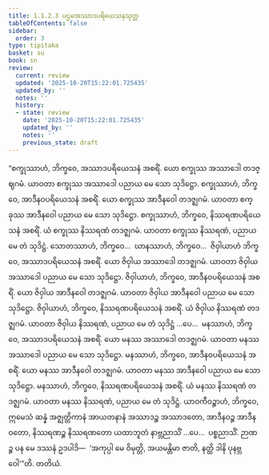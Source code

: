 ```yaml
---
title: 1.1.2.3 ပဌမအဿာဒပရိယေသနသုတ္တ
tableOfContents: false
sidebar:
  order: 3
type: tipitaka
basket: su
book: sn
review:
  current: review
  updated: '2025-10-20T15:22:01.725435'
  updated_by: ''
  notes: ''
  history:
  - state: review
    date: '2025-10-20T15:22:01.725435'
    updated_by: ''
    notes: ''
    previous_state: draft
---
```



<DynamicBreadcrumb />


<ReviewStatus review={frontmatter.review} showDetails={true} />

<HypothesisAnnotation frontmatter={frontmatter} />

<Division number="15" book="sn" e="ch" v="18" p="281">

<Paragraph number="36" book="sn">
“စက္ခုဿာဟံ, ဘိက္ခဝေ, အဿာဒပရိယေသနံ အစရိံ. ယော စက္ခုဿ အဿာဒေါ တဒဇ္ဈဂမံ. ယာဝတာ စက္ခုဿ အဿာဒေါ ပညာယ မေ သော သုဒိဋ္ဌော. စက္ခုဿာဟံ, ဘိက္ခဝေ, အာဒီနဝပရိယေသနံ အစရိံ. ယော စက္ခုဿ အာဒီနဝေါ တဒဇ္ဈဂမံ. ယာဝတာ စက္ခုဿ အာဒီနဝေါ ပညာယ မေ သော သုဒိဋ္ဌော. စက္ခုဿာဟံ, ဘိက္ခဝေ, နိဿရဏပရိယေသနံ အစရိံ. ယံ စက္ခုဿ နိဿရဏံ တဒဇ္ဈဂမံ. ယာဝတာ စက္ခုဿ နိဿရဏံ, ပညာယ မေ တံ သုဒိဋ္ဌံ. သောတဿာဟံ, ဘိက္ခဝေ…  ဃာနဿာဟံ, ဘိက္ခဝေ…  ဇိဝှါယာဟံ ဘိက္ခဝေ, အဿာဒပရိယေသနံ အစရိံ. ယော ဇိဝှါယ အဿာဒေါ တဒဇ္ဈဂမံ. ယာဝတာ ဇိဝှါယ အဿာဒေါ ပညာယ မေ သော သုဒိဋ္ဌော. ဇိဝှါယာဟံ, ဘိက္ခဝေ, အာဒီနဝပရိယေသနံ အစရိံ. ယော ဇိဝှါယ အာဒီနဝေါ တဒဇ္ဈဂမံ. ယာဝတာ ဇိဝှါယ အာဒီနဝေါ ပညာယ မေ သော သုဒိဋ္ဌော. ဇိဝှါယာဟံ, ဘိက္ခဝေ, နိဿရဏပရိယေသနံ အစရိံ. ယံ ဇိဝှါယ နိဿရဏံ တဒဇ္ဈဂမံ. ယာဝတာ ဇိဝှါယ နိဿရဏံ, ပညာယ မေ တံ သုဒိဋ္ဌံ …ပေ…  မနဿာဟံ, ဘိက္ခဝေ, အဿာဒပရိယေသနံ အစရိံ. ယော မနဿ အဿာဒေါ တဒဇ္ဈဂမံ. ယာဝတာ မနဿ အဿာဒေါ ပညာယ မေ သော သုဒိဋ္ဌော. မနဿာဟံ, ဘိက္ခဝေ, အာဒီနဝပရိယေသနံ အစရိံ. ယော မနဿ အာဒီနဝေါ တဒဇ္ဈဂမံ. ယာဝတာ မနဿ အာဒီနဝေါ ပညာယ မေ သော သုဒိဋ္ဌော. မနဿာဟံ, ဘိက္ခဝေ, နိဿရဏပရိယေသနံ အစရိံ. ယံ မနဿ နိဿရဏံ တဒဇ္ဈဂမံ. ယာဝတာ မနဿ နိဿရဏံ, ပညာယ မေ တံ သုဒိဋ္ဌံ.
</Paragraph>

<Paragraph number="37" book="sn">
ယာဝကီဝဉ္စာဟံ, ဘိက္ခဝေ, ဣမေသံ ဆန္နံ အဇ္ဈတ္တိကာနံ အာယတနာနံ အဿာဒဉ္စ အဿာဒတော, အာဒီနဝဉ္စ အာဒီနဝတော, နိဿရဏဉ္စ နိဿရဏတော ယထာဘူတံ နာဗ္ဘညာသိံ …ပေ…  ပစ္စညာသိံ. ဉာဏဉ္စ ပန မေ ဒဿနံ ဥဒပါဒိ—  ‘အကုပ္ပါ မေ ဝိမုတ္တိ, အယမန္တိမာ ဇာတိ, နတ္ထိ ဒါနိ ပုနဗ္ဘဝေါ’”တိ.

</Paragraph>
</Division>

<Paragraph number="38" type="center" book="sn">
တတိယံ.
</Paragraph>